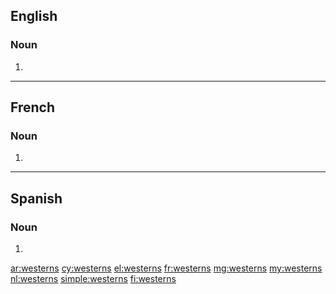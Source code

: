 ==English==

===Noun===
{{head|en|noun plural form}}

# {{plural of|western|lang=en}}

----

==French==

===Noun===
{{head|fr|noun plural form|g=m}}

# {{plural of|western|lang=fr}}
----
==Spanish==

===Noun===
{{head|es|noun form}}

# {{plural of|western|lang=es}}

[[ar:westerns]]
[[cy:westerns]]
[[el:westerns]]
[[fr:westerns]]
[[mg:westerns]]
[[my:westerns]]
[[nl:westerns]]
[[simple:westerns]]
[[fi:westerns]]